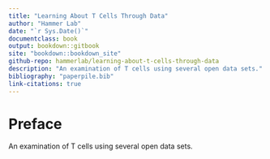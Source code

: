 ```yaml
---
title: "Learning About T Cells Through Data"
author: "Hammer Lab"
date: "`r Sys.Date()`"
documentclass: book
output: bookdown::gitbook
site: "bookdown::bookdown_site"
github-repo: hammerlab/learning-about-t-cells-through-data
description: "An examination of T cells using several open data sets."
bibliography: "paperpile.bib"
link-citations: true
---
```


# Preface {-}

An examination of T cells using several open data sets.